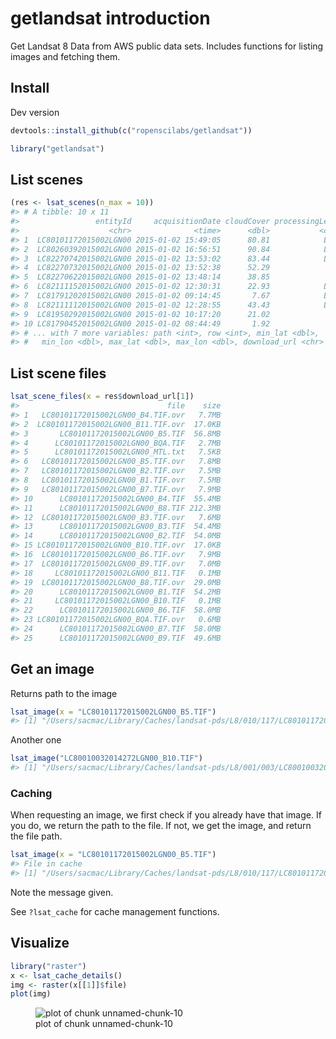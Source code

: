 <!--
%\VignetteEngine{knitr::knitr}
%\VignetteIndexEntry{getlandsat introduction}
%\VignetteEncoding{UTF-8}
-->



getlandsat introduction
=======================

Get Landsat 8 Data from AWS public data sets. Includes functions for 
listing images and fetching them.

## Install

Dev version


```r
devtools::install_github(c("ropenscilabs/getlandsat"))
```


```r
library("getlandsat")
```




## List scenes


```r
(res <- lsat_scenes(n_max = 10))
#> # A tibble: 10 x 11
#>                 entityId     acquisitionDate cloudCover processingLevel
#>                    <chr>              <time>      <dbl>           <chr>
#> 1  LC80101172015002LGN00 2015-01-02 15:49:05      80.81            L1GT
#> 2  LC80260392015002LGN00 2015-01-02 16:56:51      90.84            L1GT
#> 3  LC82270742015002LGN00 2015-01-02 13:53:02      83.44            L1GT
#> 4  LC82270732015002LGN00 2015-01-02 13:52:38      52.29             L1T
#> 5  LC82270622015002LGN00 2015-01-02 13:48:14      38.85             L1T
#> 6  LC82111152015002LGN00 2015-01-02 12:30:31      22.93            L1GT
#> 7  LC81791202015002LGN00 2015-01-02 09:14:45       7.67            L1GT
#> 8  LC82111112015002LGN00 2015-01-02 12:28:55      43.43            L1GT
#> 9  LC81950292015002LGN00 2015-01-02 10:17:20      21.02             L1T
#> 10 LC81790452015002LGN00 2015-01-02 08:44:49       1.92             L1T
#> # ... with 7 more variables: path <int>, row <int>, min_lat <dbl>,
#> #   min_lon <dbl>, max_lat <dbl>, max_lon <dbl>, download_url <chr>
```

## List scene files


```r
lsat_scene_files(x = res$download_url[1])
#>                                 file    size
#> 1   LC80101172015002LGN00_B4.TIF.ovr   7.7MB
#> 2  LC80101172015002LGN00_B11.TIF.ovr  17.0KB
#> 3       LC80101172015002LGN00_B5.TIF  56.8MB
#> 4      LC80101172015002LGN00_BQA.TIF   2.7MB
#> 5      LC80101172015002LGN00_MTL.txt   7.5KB
#> 6   LC80101172015002LGN00_B5.TIF.ovr   7.8MB
#> 7   LC80101172015002LGN00_B2.TIF.ovr   7.5MB
#> 8   LC80101172015002LGN00_B1.TIF.ovr   7.5MB
#> 9   LC80101172015002LGN00_B7.TIF.ovr   7.9MB
#> 10      LC80101172015002LGN00_B4.TIF  55.4MB
#> 11      LC80101172015002LGN00_B8.TIF 212.3MB
#> 12  LC80101172015002LGN00_B3.TIF.ovr   7.6MB
#> 13      LC80101172015002LGN00_B3.TIF  54.4MB
#> 14      LC80101172015002LGN00_B2.TIF  54.0MB
#> 15 LC80101172015002LGN00_B10.TIF.ovr  17.0KB
#> 16  LC80101172015002LGN00_B6.TIF.ovr   7.9MB
#> 17  LC80101172015002LGN00_B9.TIF.ovr   7.0MB
#> 18     LC80101172015002LGN00_B11.TIF   0.1MB
#> 19  LC80101172015002LGN00_B8.TIF.ovr  29.0MB
#> 20      LC80101172015002LGN00_B1.TIF  54.2MB
#> 21     LC80101172015002LGN00_B10.TIF   0.1MB
#> 22      LC80101172015002LGN00_B6.TIF  58.0MB
#> 23 LC80101172015002LGN00_BQA.TIF.ovr   0.6MB
#> 24      LC80101172015002LGN00_B7.TIF  58.0MB
#> 25      LC80101172015002LGN00_B9.TIF  49.6MB
```

## Get an image

Returns path to the image


```r
lsat_image(x = "LC80101172015002LGN00_B5.TIF")
#> [1] "/Users/sacmac/Library/Caches/landsat-pds/L8/010/117/LC80101172015002LGN00/LC80101172015002LGN00_B5.TIF"
```

Another one


```r
lsat_image("LC80010032014272LGN00_B10.TIF")
#> [1] "/Users/sacmac/Library/Caches/landsat-pds/L8/001/003/LC80010032014272LGN00/LC80010032014272LGN00_B10.TIF"
```

### Caching

When requesting an image, we first check if you already have that image. If you do, 
we return the path to the file. If not, we get the image, and return the file path.


```r
lsat_image(x = "LC80101172015002LGN00_B5.TIF")
#> File in cache
#> [1] "/Users/sacmac/Library/Caches/landsat-pds/L8/010/117/LC80101172015002LGN00/LC80101172015002LGN00_B5.TIF"
```

Note the message given.

See `?lsat_cache` for cache management functions.

## Visualize


```r
library("raster")
x <- lsat_cache_details()
img <- raster(x[[1]]$file)
plot(img)
```

![plot of chunk unnamed-chunk-10](img/unnamed-chunk-10-1.png)
